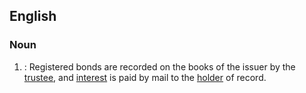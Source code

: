 ==English==

===Noun===

{{en-noun}}

#{{legal}}: Registered bonds are recorded on the books of the issuer by the [[trustee]], and [[interest]] is paid by mail to the [[holder]] of record.